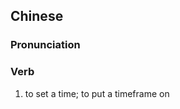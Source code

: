 {{also|约期}}
==Chinese==
{{zh-forms|s=约期}}

===Pronunciation===
{{zh-pron
|m=yuē期
|cat=v
}}

===Verb===
{{zh-verb}}

# {{lb|zh|literary}} to set a time; to put a timeframe on